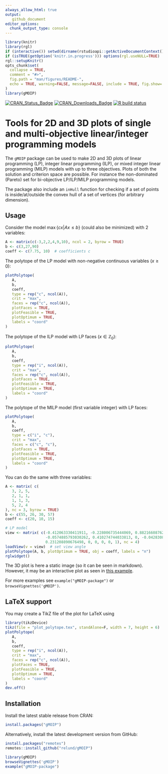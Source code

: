```yaml
---
always_allow_html: true
output: 
   github_document
editor_options: 
  chunk_output_type: console
---
```




<!-- README.md is generated from README.Rmd. Please edit that file -->

```r
library(knitr)
library(rgl)
if (interactive()) setwd(dirname(rstudioapi::getActiveDocumentContext()$path))
if (isTRUE(getOption('knitr.in.progress'))) options(rgl.useNULL=TRUE)
rgl::setupKnitr()
opts_chunk$set(
  collapse = TRUE,
  comment = "#>",
  fig.path = "man/figures/README-",
  echo = TRUE, warning=FALSE, message=FALSE, include = TRUE, fig.show='hold'
)
library(gMOIP)
```

<!-- badges: start -->
[![CRAN_Status_Badge](http://www.r-pkg.org/badges/version/gMOIP)](https://CRAN.R-project.org/package=gMOIP)
[![CRAN_Downloads_Badge](http://cranlogs.r-pkg.org/badges/grand-total/gMOIP?color=brightgreen)](http://cranlogs.r-pkg.org/downloads/total/last-month/gMOIP)
[![R build status](https://github.com/relund/gMOIP/workflows/R-CMD-check/badge.svg)](https://github.com/relund/gMOIP/actions)
<!-- badges: end -->

# Tools for 2D and 3D plots of single and multi-objective linear/integer programming models

The `gMOIP` package can be used to make 2D and 3D plots of linear programming (LP), 
integer linear programming (ILP), or mixed integer linear programming (MILP) models 
with up to three objectives. Plots of both the solution and criterion space are possible.
For instance the non-dominated (Pareto) set for bi-objective LP/ILP/MILP programming models.

The package also include an `inHull` function for checking if a set of points is inside/at/outside the 
convex hull of a set of vertices (for arbitrary dimension).


## Usage

Consider the model $\max\{cx | Ax \leq b\}$ (could also be minimized) with 2 variables: 

```r
A <- matrix(c(-3,2,2,4,9,10), ncol = 2, byrow = TRUE)
b <- c(3,27,90)
coeff <- c(7.75, 10)  # coefficients c
```

The polytope of the LP model with non-negative continuous variables ($x \geq 0$):

```r
plotPolytope(
   A,
   b,
   coeff,
   type = rep("c", ncol(A)),
   crit = "max",
   faces = rep("c", ncol(A)),
   plotFaces = TRUE,
   plotFeasible = TRUE,
   plotOptimum = TRUE,
   labels = "coord"
)
```

The polytope of the ILP model with LP faces ($x\in \mathbb{Z}_0$):

```r
plotPolytope(
   A,
   b,
   coeff,
   type = rep("i", ncol(A)),
   crit = "max",
   faces = rep("c", ncol(A)),
   plotFaces = TRUE,
   plotFeasible = TRUE,
   plotOptimum = TRUE,
   labels = "coord"
)
```

The polytope of the MILP model (first variable integer) with LP faces:

```r
plotPolytope(
   A,
   b,
   coeff,
   type = c("i", "c"),
   crit = "max",
   faces = c("c", "c"),
   plotFaces = TRUE,
   plotFeasible = TRUE,
   plotOptimum = TRUE,
   labels = "coord"
)
```

You can do the same with three variables:

```r
A <- matrix( c(
   3, 2, 5,
   2, 1, 1,
   1, 1, 3,
   5, 2, 4
), nc = 3, byrow = TRUE)
b <- c(55, 26, 30, 57)
coeff <- c(20, 10, 15)
```

```r
# LP model
view <- matrix( c(-0.412063330411911, -0.228006735444069, 0.882166087627411, 0, 0.910147845745087,
                  -0.0574885793030262, 0.410274744033813, 0, -0.042830865830183, 0.97196090221405,
                  0.231208890676498, 0, 0, 0, 0, 1), nc = 4)   
loadView(v = view)  # set view angle
plotPolytope(A, b, plotOptimum = TRUE, obj = coeff, labels = "n")
rglwidget()
```

The 3D plot is here a static image (so it can be seen in markdown). However, it may be an interactive plot as seen in [this example](http://htmlpreview.github.io/?https://github.com/relund/gMOIP/blob/master/inst/examples/3d_interactive.html).

For more examples see `example("gMOIP-package")` or `browseVignettes('gMOIP')`. 

## LaTeX support

You may create a TikZ file of the plot for LaTeX using

```r
library(tikzDevice)
tikz(file = "plot_polytope.tex", standAlone=F, width = 7, height = 6)
plotPolytope(
   A,
   b,
   coeff,
   type = rep("i", ncol(A)),
   crit = "max",
   faces = rep("c", ncol(A)),
   plotFaces = TRUE,
   plotFeasible = TRUE,
   plotOptimum = TRUE,
   labels = "coord"
)
dev.off()
```

## Installation

Install the latest stable release from CRAN:

```r
install.packages("gMOIP")
```

Alternatively, install the latest development version from GitHub:

```r
install.packages("remotes")
remotes::install_github("relund/gMOIP")

library(gMOIP)
browseVignettes('gMOIP')
example("gMOIP-package")
```

